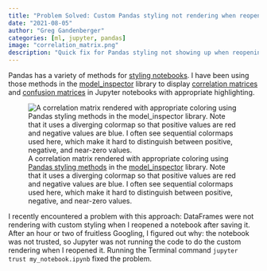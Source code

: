 ```yaml
---
title: "Problem Solved: Custom Pandas styling not rendering when reopening notebook"
date: "2021-08-05"
author: "Greg Gandenberger"
categories: [ml, jupyter, pandas]
image: "correlation_matrix.png"
description: "Quick fix for Pandas styling not showing up when reopening Jupyter notebooks - use jupyter trust command to enable custom styling rendering."
---
```


Pandas has a variety of methods for [styling notebooks](https://pandas.pydata.org/pandas-docs/stable/user_guide/style.html). I have been using those methods in the [model_inspector](https://gsganden.github.io/model_inspector) library to display [correlation matrices](https://gsganden.github.io/model_inspector/explore.html#show_correlation) and [confusion matrices](https://gsganden.github.io/model_inspector/tune.html#confusion_matrix) in Jupyter notebooks with appropriate highlighting.

![A correlation matrix rendered with appropriate coloring using [Pandas styling methods](https://pandas.pydata.org/pandas-docs/stable/user_guide/style.html) in the [model_inspector](https://gsganden.github.io/model_inspector) library. Note that it uses a diverging colormap so that positive values are red and negative values are blue. I often see sequential colormaps used here, which make it hard to distinguish between positive, negative, and near-zero values.](correlation_matrix.png)

I recently encountered a problem with this approach: DataFrames were not rendering with custom styling when I reopened a notebook after saving it. After an hour or two of fruitless Googling, I figured out why: the notebook was not trusted, so Jupyter was not running the code to do the custom rendering when I reopened it. Running the Terminal command `jupyter trust my_notebook.ipynb` fixed the problem. 
